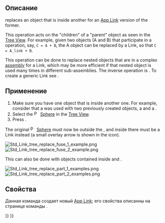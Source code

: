 <languages/>

{{Docnav/ru
|[[Std_LinkMakeRelative/ru|Ссылка]]
|[[Std_LinkUnlink/ru|Отвязать]]
|[[Std_Base/ru|Стандартные команды и инструменты]]
|IconL=Std_LinkMakeRelative.svg
|IconR=Std_LinkUnlink.svg
|IconC=Freecad.svg
}}

{{GuiCommand/ru
|Name/ru=Заменить ссылкой
|Name=Std_LinkReplace
|MenuLocation=Нет
|Workbenches=Все
|Version=0.19
|SeeAlso=[[Std_LinkMake/ru|Создать ссылку]], [[Std_LinkMakeRelative/ru|Ссылка]], [[Std_LinkUnlink/ru|Отвязать]]
}}

<span id="Description"></span>
== Описание ==

{{Button|[[File:Std_LinkReplace.svg|16px]] [[Std_LinkReplace|Std LinkReplace]]}} replaces an object that is inside another for an [[App_Link|App Link]] version of the former.

This operation acts on the "children" of a "parent" object as seen in the [[tree_view|Tree View]]. For example, given two objects (A and B) that participate in a {{Button|[[File:Part_Boolean.svg|16px]] [[Part_Boolean|Part Boolean]]}} operation, say, <code>C = A + B</code>, the A object can be replaced by a Link, so that <code>C = A_link + B</code>.

This operation can be done to replace nested objects that are in a complex [[assembly|assembly]] for a Link, which may be more efficient if that nested object is used many times in different sub-assemblies. The inverse operation is {{Button|[[File:Std_LinkUnlink.svg|16px]] [[Std_LinkUnlink|Std LinkUnlink]]}}. To create a generic Link see {{Button|[[File:Std_LinkMake.svg|16px]] [[Std_LinkMake|Std LinkMake]]}}.

<span id="Usage"></span>
== Применение ==

# Make sure you have one object that is inside another one. For example, consider that a {{Button|[[File:Part_Fuse.svg|16px]] [[Part_Fuse|Part Fuse]]}} was used with two previously created objects, a {{Button|[[File:Part_Sphere.svg|16px]] [[Part_Sphere|Part Sphere]]}} and a {{Button|[[File:Part_Cylinder.svg|16px]] [[Part_Cylinder|Part Cylinder]]}}.
# Select the [[File:Part_Sphere.svg|16px]] [[Part_Sphere|Sphere]] in the [[tree_view|Tree View]].
# Press {{Button|[[File:Std_LinkReplace.svg|16px]] [[Std_LinkReplace|Replace With Link]]}}.

The original [[File:Part_Sphere.svg|16px]] [[Part_Sphere|Sphere]] must now be outside the {{Button|[[File:Part_Fuse.svg|16px]] [[Part_Fuse|Part Fuse]]}}, and inside there must be a Link instead (a small overlay arrow is shown in the icon).

[[File:Std_Link_tree_replace_fuse_1_example.png]] [[File:Std_Link_tree_replace_fuse_2_example.png]]

{{Caption|An object inside another one is replaced by a Link; the Link is now inside, and the real object is placed outside.}}

This can also be done with objects contained inside {{button|[[File:Std_Part.svg|16px]] [[Std_Part|Std Parts]]}} and {{button|[[File:Std_Group.svg|16px]] [[Std_Group|Std Groups]]}}.

[[File:Std_Link_tree_replace_part_1_examples.png]] [[File:Std_Link_tree_replace_part_2_examples.png]]

{{Caption|An object inside a container is replaced by a Link; the Link is now inside, and the real object is placed outside.}}

<span id="Properties"></span>
== Свойства ==

Данная команда создает новый [[App_Link/ru|App Link]]; его свойства описанны на странице команды {{Button|[[File:Std_LinkMake.svg|16px]] [[Std_LinkMake/ru|"Создать ссылку"]]}}.


{{Docnav/ru
|[[Std_LinkMakeRelative/ru|Ссылка]]
|[[Std_LinkUnlink/ru|Отвязать]]
|[[Std_Base/ru|Стандартные команды и инструменты]]
|IconL=Std_LinkMakeRelative.svg
|IconR=Std_LinkUnlink.svg
|IconC=Freecad.svg
}}

{{Std Base navi{{#translation:}}}}
{{Userdocnavi{{#translation:}}}}
{{clear}}